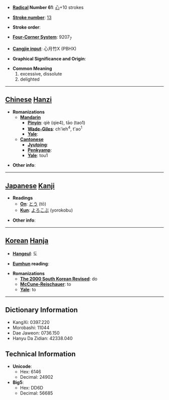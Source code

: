 * '''[[Wiktionary:Chinese radical index| Radical]] Number 61''': [[Wiktionary:Chinese radical index 心|心]]+10 strokes

* '''[[Wiktionary:Chinese total strokes index|Stroke number]]''': [[Wiktionary:Chinese total strokes index 13|13]]

* '''Stroke order''': 

* '''[[Wiktionary:Chinese four corner index|Four-Corner System]]''': 9207<sub>7</sub>

* '''[[Wiktionary:Chinese Cangjie index|Cangjie input]]''': 心月竹X (PBHX)

* '''Graphical Significance and Origin''': 

* '''Common Meaning'''
*#excessive, dissolute
*# delighted


----

== [[Chinese]] [[Hanzi]] ==

* '''Romanizations'''
** '''[[Mandarin]]'''
*** '''[[Pinyin]]''': qiè (qie4), tāo (tao1)
*** '''[[Wade-Giles]]''': ch'ieh<sup>4</sup>, t'ao<sup>1</sup>
*** '''[[Yale]]''': 
** '''[[Cantonese]]'''
*** '''[[Jyutping]]''':
*** '''[[Penkyamp]]''': 
*** '''[[Yale]]''': tou1

* '''Other info''': 

----

== [[Japanese]] [[Kanji]] ==

* '''Readings'''
** '''[[On]]''': [[とう]] (tō)
** '''[[Kun]]''': [[よろこぶ]] (yorokobu)

* '''Other info''':  

----

== [[Korean]] [[Hanja]] ==

* '''[[Hangeul]]''': 도

* '''[[Eumhun]] reading''': 

* '''Romanizations'''
** '''[[The 2000 South Korean Revised Romanization|The 2000 South Korean Revised]]''': do
** '''[[McCune-Reischauer]]''': to
** '''[[Yale]]''': to

----

== Dictionary Information ==

* KangXi: 0397.220
* Morobashi: 11044
* Dae Jaweon: 0736.150
* Hanyu Da Zidian: 42338.040

== Technical Information ==

* '''Unicode''':
** Hex: 6146
** Decimal: 24902
* '''Big5''':
** Hex: DD6D
** Decimal: 56685